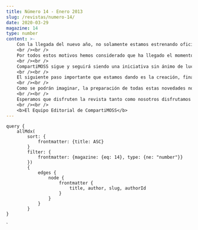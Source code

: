 ```yaml
---
title: Número 14 - Enero 2013
slug: /revistas/numero-14/
date: 2020-03-29
magazine: 14
type: number
content: >-
    Con la llegada del nuevo año, no solamente estamos estrenando oficialmente una nueva versión de SharePoint, sino que estamos remodelando por completo a CompartiMOSS. Después de 5 años de existencia, trece números publicados y más de 60.000 descargas, la revista ha conseguido un lugar propio en el mercado y el respeto y aprecio de todos los usuarios de SharePoint en el mundo hispanohablante, gracias a la calidad de los artículos escritos por los colaboradores y la regularidad de la publicación.
    <br /><br />
    Por todos estos motivos hemos considerado que ha llegado el momento apropiado para renovar la revista y llevarla a su próximo nivel de madurez. Como pueden ver, el primer paso es el nuevo formato gráfico, mucho más profesional, fácil de leer y con mayor atractivo que el anterior. Para lograrlo, hemos contratado un equipo de diseñadores gráficos profesionales que han logrado, manteniendo el espíritu de la revista, darle un aire más moderno y ágil. Por supuesto, para llegar a este punto hemos dado el segundo paso: garantizar su sostenimiento gracias al apoyo de empresas que hoy están presentes con sus anuncios publicitarios.
    <br /><br />
    CompartiMOSS sigue y seguirá siendo una iniciativa sin ánimo de lucro, manejada totalmente por profesionales voluntarios que conocen la materia de la cual hablan, por lo que la presencia comercial de los productos y servicios que aquí se anuncian no comprometen de manera alguna las opiniones ni la independencia de criterio de los editores o los autores de los artículos que publicamos.
    <br /><br />
    El siguiente paso importante que estamos dando es la creación, finalmente, de este sitio para la publicación en Internet de los artículos. Desde ahora, CompartiMOSS no solamente se puede descargar en formato pdf como de costumbre, sino que los artículos pueden ser encontrados fácilmente utilizando los motores de búsqueda conocidos por todos. Por supuesto, el sitio va acompañado por una aplicación para Windows 8, que puede ser descargada desde la Tienda de Windows y que lo mantendrá al tanto de las actualidades de la revista.
    <br /><br />
    Como se podrán imaginar, la preparación de todas estas novedades nos ha llevado meses de trabajo, pero aquí está el resultado final. Es importante mencionar que sin la ayuda de todos ustedes, lectores y autores, nuestro trabajo sería en vano; pero también es necesario agradecer a las personas y empresas que nos han acompañado estrechamente en este camino, muy especialmente a Alberto Diaz y Santiago Porras, pues sin su contribución la existencia del nuevo sitio de CompartiMOSS habría sido prácticamente imposible.
    <br /><br />
    Esperamos que disfruten la revista tanto como nosotros disfrutamos creándola.
    <br /><br />
    <b>El Equipo Editorial de CompartiMOSS​​​​​​​​</b>
---
```



<NumberHeader frontmatter={props.pageContext.frontmatter} />

<ViewArticles articles={props.data.allMdx} title="Índice" />

<ViewPartners />

    query {
        allMdx(    
            sort: {
                frontmatter: {title: ASC}
            }
            filter: {
                frontmatter: {magazine: {eq: 14}, type: {ne: "number"}}
            }) 
            {
                edges {
                    node {
                        frontmatter {
                            title, author, slug, authorId
                        }      
                    }
                }
            }
    }
`